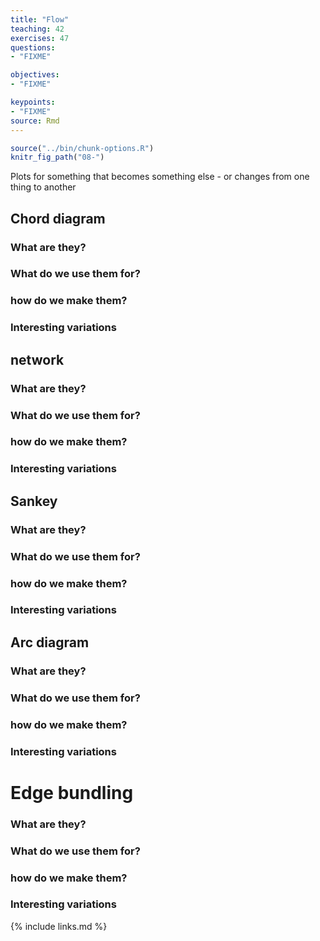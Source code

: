 ```yaml
---
title: "Flow"
teaching: 42
exercises: 47
questions: 
- "FIXME"

objectives:
- "FIXME"

keypoints:
- "FIXME"
source: Rmd
---
```


```r
source("../bin/chunk-options.R")
knitr_fig_path("08-")
```

Plots for something that becomes something else - or changes from one thing 
to another

## Chord diagram
### What are they?

### What do we use them for?

### how do we make them?

### Interesting variations

## network

### What are they?

### What do we use them for?

### how do we make them?

### Interesting variations

## Sankey

### What are they?

### What do we use them for?

### how do we make them?

### Interesting variations

## Arc diagram

### What are they?

### What do we use them for?

### how do we make them?

### Interesting variations

# Edge bundling

### What are they?

### What do we use them for?

### how do we make them?

### Interesting variations


{% include links.md %}